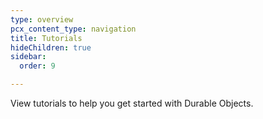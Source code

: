 ```yaml
---
type: overview
pcx_content_type: navigation
title: Tutorials
hideChildren: true
sidebar:
  order: 9

---
```



View <GlossaryTooltip term="tutorial">tutorials</GlossaryTooltip> to help you get started with Durable Objects.

<ListTutorials />
